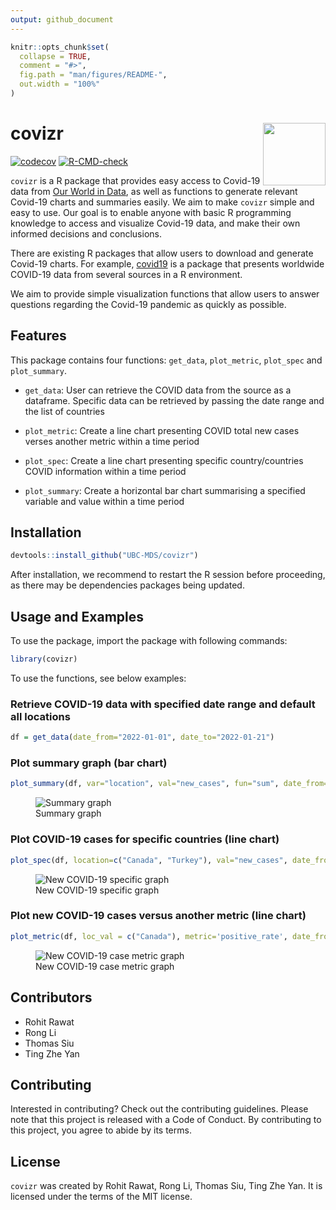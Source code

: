 ```yaml
---
output: github_document
---
```


<!-- README.md is generated from README.Rmd. Please edit that file -->

```r
knitr::opts_chunk$set(
  collapse = TRUE,
  comment = "#>",
  fig.path = "man/figures/README-",
  out.width = "100%"
)
```

# covizr <img src='vignettes/logo.png' align="right" style="width:100px;height:100px;"/>

<!-- badges: start -->
[![codecov](https://codecov.io/gh/UBC-MDS/covizr/branch/main/graph/badge.svg?token=noFqX1BkyC)](https://codecov.io/gh/UBC-MDS/covizr)
[![R-CMD-check](https://github.com/UBC-MDS/covizr/actions/workflows/R-CMD-check.yaml/badge.svg)](https://github.com/UBC-MDS/covizr/actions/workflows/R-CMD-check.yaml)
<!-- badges: end -->

`covizr` is a R package that provides easy access to Covid-19 data from
[Our World in Data](https://ourworldindata.org/coronavirus), as well as
functions to generate relevant Covid-19 charts and summaries easily. We
aim to make `covizr` simple and easy to use. Our goal is to enable
anyone with basic R programming knowledge to access and visualize
Covid-19 data, and make their own informed decisions and conclusions.

There are existing R packages that allow users to download and generate
Covid-19 charts. For example,
[covid19](https://github.com/covid19datahub/COVID19/) is a package that
presents worldwide COVID-19 data from several sources in a R
environment.

We aim to provide simple visualization functions that allow users to
answer questions regarding the Covid-19 pandemic as quickly as possible.

## Features

This package contains four functions: `get_data`, `plot_metric`, `plot_spec` and `plot_summary`.

* `get_data`: User can retrieve the COVID data from the source as a dataframe. Specific data can be retrieved by passing the date range and the list of countries

* `plot_metric`: Create a line chart presenting COVID total new cases verses another metric within a time period

* `plot_spec`: Create a line chart presenting specific country/countries COVID information within a time period

* `plot_summary`: Create a horizontal bar chart summarising a specified variable and value within a time period


## Installation

``` r
devtools::install_github("UBC-MDS/covizr")
```

After installation, we recommend to restart the R session before proceeding, as there may be dependencies packages being updated.

## Usage and Examples

To use the package, import the package with following commands:

```r
library(covizr)
```

To use the functions, see below examples:

### Retrieve COVID-19 data with specified date range and default all locations

```r
df = get_data(date_from="2022-01-01", date_to="2022-01-21")
```

### Plot summary graph (bar chart)

```r
plot_summary(df, var="location", val="new_cases", fun="sum", date_from="2022-01-01", date_to="2022-01-15", top_n=10)
```

![Summary graph](https://github.com/UBC-MDS/covizr/raw/main/img/plot_summary.png)

### Plot COVID-19 cases for specific countries (line chart)

```r
plot_spec(df, location=c("Canada", "Turkey"), val="new_cases", date_from="2022-01-01", date_to="2022-01-07")
```

![New COVID-19 specific graph](https://github.com/UBC-MDS/covizr/raw/main/img/plot_spec.png)

### Plot new COVID-19 cases versus another metric (line chart)

```r
plot_metric(df, loc_val = c("Canada"), metric='positive_rate', date_from="2022-01-15", date_to="2022-01-21")
```

![New COVID-19 case metric graph](https://github.com/UBC-MDS/covizr/raw/main/img/plot_metric.png)


## Contributors

* Rohit Rawat
* Rong Li
* Thomas Siu
* Ting Zhe Yan

## Contributing

Interested in contributing? Check out the contributing guidelines. Please note that this project is released with a Code of Conduct. By contributing to this project, you agree to abide by its terms.

## License

`covizr` was created by Rohit Rawat, Rong Li, Thomas Siu, Ting Zhe Yan. It is licensed under the terms of the MIT license.
